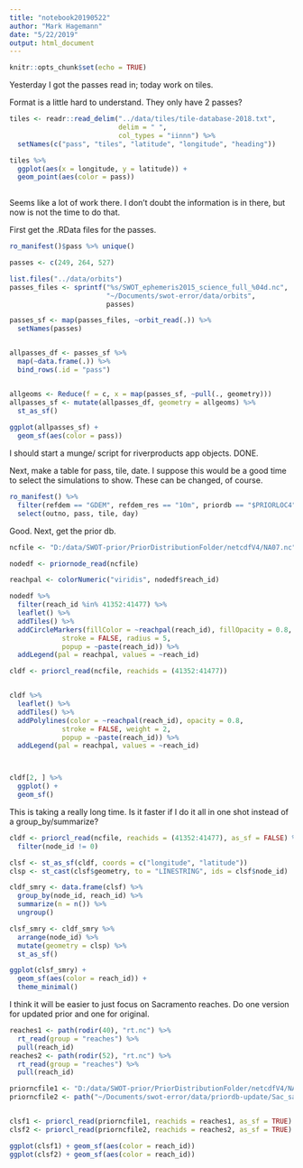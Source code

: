 ```yaml
---
title: "notebook20190522"
author: "Mark Hagemann"
date: "5/22/2019"
output: html_document
---
```


```r
knitr::opts_chunk$set(echo = TRUE)
```


Yesterday I got the passes read in; today work on tiles. 

Format is a little hard to understand. They only have 2 passes?

```r
tiles <- readr::read_delim("../data/tiles/tile-database-2018.txt", 
                           delim = " ",
                           col_types = "iinnn") %>% 
  setNames(c("pass", "tiles", "latitude", "longitude", "heading"))

tiles %>% 
  ggplot(aes(x = longitude, y = latitude)) +
  geom_point(aes(color = pass))
  
```

Seems like a lot of work there. I don't doubt the information is in there, but now is not the time to do that. 


First get the .RData files for the passes. 


```r
ro_manifest()$pass %>% unique()

passes <- c(249, 264, 527)

list.files("../data/orbits")
passes_files <- sprintf("%s/SWOT_ephemeris2015_science_full_%04d.nc",
                        "~/Documents/swot-error/data/orbits",
                        passes)

passes_sf <- map(passes_files, ~orbit_read(.)) %>% 
  setNames(passes)


allpasses_df <- passes_sf %>% 
  map(~data.frame(.)) %>% 
  bind_rows(.id = "pass")


allgeoms <- Reduce(f = c, x = map(passes_sf, ~pull(., geometry)))
allpasses_sf <- mutate(allpasses_df, geometry = allgeoms) %>% 
  st_as_sf()
  
ggplot(allpasses_sf) +
  geom_sf(aes(color = pass))

```

I should start a munge/ script for riverproducts app objects. DONE.

Next, make a table for pass, tile, date. I suppose this would be a good time to select the simulations to show. These can be changed, of course. 

```r
ro_manifest() %>% 
  filter(refdem == "GDEM", refdem_res == "10m", priordb == "$PRIORLOC4")
  select(outno, pass, tile, day)
```

Good. Next, get the prior db. 

```r
ncfile <- "D:/data/SWOT-prior/PriorDistributionFolder/netcdfV4/NA07.nc"

nodedf <- priornode_read(ncfile)

reachpal <- colorNumeric("viridis", nodedf$reach_id)

nodedf %>% 
  filter(reach_id %in% 41352:41477) %>% 
  leaflet() %>% 
  addTiles() %>% 
  addCircleMarkers(fillColor = ~reachpal(reach_id), fillOpacity = 0.8, 
             stroke = FALSE, radius = 5,
             popup = ~paste(reach_id)) %>% 
  addLegend(pal = reachpal, values = ~reach_id)

cldf <- priorcl_read(ncfile, reachids = (41352:41477))


cldf %>% 
  leaflet() %>% 
  addTiles() %>% 
  addPolylines(color = ~reachpal(reach_id), opacity = 0.8, 
             stroke = FALSE, weight = 2,
             popup = ~paste(reach_id)) %>% 
  addLegend(pal = reachpal, values = ~reach_id)



cldf[2, ] %>% 
  ggplot() +
  geom_sf()
```

This is taking a really long time. Is it faster if I do it all in one shot instead of a group_by/summarize?

```r
cldf <- priorcl_read(ncfile, reachids = (41352:41477), as_sf = FALSE) %>% 
  filter(node_id != 0)

clsf <- st_as_sf(cldf, coords = c("longitude", "latitude"))
clsp <- st_cast(clsf$geometry, to = "LINESTRING", ids = clsf$node_id)

cldf_smry <- data.frame(clsf) %>% 
  group_by(node_id, reach_id) %>% 
  summarize(n = n()) %>% 
  ungroup()

clsf_smry <- cldf_smry %>% 
  arrange(node_id) %>% 
  mutate(geometry = clsp) %>% 
  st_as_sf()

ggplot(clsf_smry) + 
  geom_sf(aes(color = reach_id)) +
  theme_minimal()

```

I think it will be easier to just focus on Sacramento reaches. Do one version for updated prior and one for original. 


```r
reaches1 <- path(rodir(40), "rt.nc") %>% 
  rt_read(group = "reaches") %>% 
  pull(reach_id)
reaches2 <- path(rodir(52), "rt.nc") %>% 
  rt_read(group = "reaches") %>% 
  pull(reach_id)

priorncfile1 <- "D:/data/SWOT-prior/PriorDistributionFolder/netcdfV4/NA07.nc"
priorncfile2 <- path("~/Documents/swot-error/data/priordb-update/Sac_sample_db15.nc")


clsf1 <- priorcl_read(priorncfile1, reachids = reaches1, as_sf = TRUE) 
clsf2 <- priorcl_read(priorncfile2, reachids = reaches2, as_sf = TRUE) 

ggplot(clsf1) + geom_sf(aes(color = reach_id))
ggplot(clsf2) + geom_sf(aes(color = reach_id))
```

